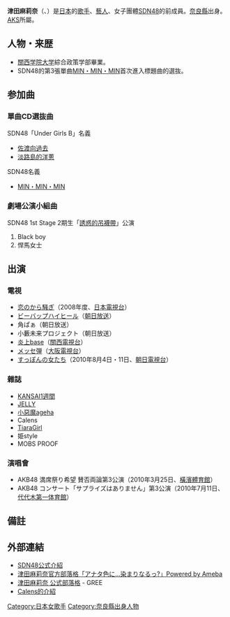 {{blpunsourced|time=2019-12-07}}
{{藝人
|姓名 = 津田 麻莉奈
|類型 = 女歌手
|圖片 = 
|圖片尺寸 = 
|圖片簡介 = 
|原名 = {{lang|ja|津田 麻莉奈}}
|外文名 = 
|外文 =  
|羅馬拼音 = Tsuda Marina
|英文名 = 
|暱稱 = {{lang|ja|まりなる}}
|其他藝名 = 
|國籍 = {{JPN}}
|出生日期 = {{birth date and age|1987|6|6}}
|出生地點 = [[奈良縣|奈良縣]][[奈良市|奈良市]]
|逝世日期 = 
|逝世地點 = 
|職業 = 女性偶像
|語言 = 
|教育程度 = 
|宗教信仰 =
|配偶 = 
|兒女 = 
|父母 = 
|音樂類型 = 
|演奏樂器 = 
|出身地 = 
|出道作 = 
|出道日期 = 
|代表作 = 
|活躍年代 = 
|唱片公司 = 
|經紀公司 = [[AKS|AKS]]
|網站 = 
|相關團體 = 前[[SDN48|SDN48]]成員
|獎項 = 
|IMDb = 
}}
{{Japanese|japanese=津田 麻莉奈|kana=つだ まりな|romaji=Tsuda Marina}}
'''津田麻莉奈'''（{{lang|ja|つだ まりな}}、{{bd|1987年|6月6日}}）是[[日本|日本]]的[[歌手|歌手]]、[[藝人|藝人]]、女子團體[[SDN48|SDN48]]的前成員。[[奈良縣|奈良縣]]出身。[[AKS|AKS]]所屬。

== 人物・来歴 ==
* [[關西学院大学|關西学院大学]]綜合政策学部畢業。
*SDN48的第3張單曲[[MIN・MIN・MIN|MIN・MIN・MIN]]首次進入標題曲的選抜。

== 参加曲 ==
=== 單曲CD選抜曲 ===
; SDN48「Under Girls B」名義
* [[GAGAGA|佐渡向過去]]
* [[請給我愛|淡路島的洋蔥]]

; SDN48名義
* [[MIN・MIN・MIN|MIN・MIN・MIN]]

=== 劇場公演小組曲 ===
; SDN48 1st Stage 2期生「[[SDN48_1st_Stage「誘惑的吊襪帶」#SDN48_1st_Stage_2期生「誘惑的吊襪帶」公演|誘惑的吊襪帶]]」公演
# Black boy
# 悍馬女士

== 出演 ==
=== 電視 ===
* [[恋のから騒ぎ|恋のから騒ぎ]]（2008年度、[[日本電視台|日本電視台]]）
* [[ビーバップハイヒール|ビーバップハイヒール]]（[[朝日放送|朝日放送]]）
* 角ぱぁ（朝日放送）
* 小藪未来プロジェクト（朝日放送）
* [[炎上base|炎上base]]（[[關西電視台|關西電視台]]）
* [[メッセ弾|メッセ弾]]（[[大阪電視台|大阪電視台]]）
* [[すっぽんの女たち|すっぽんの女たち]]（2010年8月4日・11日、[[朝日電視台|朝日電視台]]）

=== 雜誌 ===
* [[KANSAI1週間|KANSAI1週間]]
* [[JELLY_(雑誌)|JELLY]]
* [[小惡魔ageha|小惡魔ageha]]
* Calens
* [[TiaraGirl|TiaraGirl]]
* 姫style
* MOBS PROOF

=== 演唱會 ===
* AKB48 満席祭り希望 賛否両論第3公演（2010年3月25日、[[橫濱體育館|橫濱體育館]]）
* AKB48 コンサート「サプライズはありません」第3公演（2010年7月11日、[[国立代代木競技場#第一体育館|代代木第一体育館]]）

== 備註 ==
{{reflist}}

== 外部連結 ==
* [https://web.archive.org/web/20110502190723/http://www.sdn48.co.jp/members/profile/tsuda/ SDN48公式介紹]
* [http://ameblo.jp/tsuda-marina/ 津田麻莉奈官方部落格「アナタ色に…染まりなるっ?」Powered by Ameba] {{Wayback|url=http://ameblo.jp/tsuda-marina/ |date=20190417014734 }}
* [http://gree.jp/tsuda_marina/ 津田麻莉奈 公式部落格] {{Wayback|url=http://gree.jp/tsuda_marina/ |date=20120405132310 }} - GREE
* [https://web.archive.org/web/20110314024449/http://calens.net/girl/marina.html Calens的介紹]

{{SDN48}}
{{DEFAULTSORT:Tsuda Marina}}
[[Category:日本女歌手|Category:日本女歌手]]
[[Category:奈良縣出身人物|Category:奈良縣出身人物]]